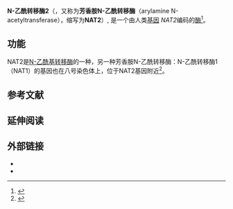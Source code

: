 {{PBB|geneid=10}}

'''N-乙酰转移酶2'''（{{lang-en|N-acetyltransferase 2}}，又称为'''芳香胺N-乙酰转移酶'''（arylamine N-acetyltransferase），缩写为'''NAT2'''）, 是一个由人类[[基因|基因]] ''NAT2''编码的[[酶|酶]]<ref name="pmid7773298">{{cite journal | author = Vatsis KP, Weber WW, Bell DA, Dupret JM, Evans DA, Grant DM, Hein DW, Lin HJ, Meyer UA, Relling MV | title = Nomenclature for N-acetyltransferases | journal = Pharmacogenetics | volume = 5 | issue = 1 | pages = 1–17 | pmid = 7773298 | doi = 10.1097/00008571-199502000-00001| url = | issn = |date=February 1995}}</ref>。

== 功能 ==

NAT2是[[N-乙酰基转移酶|N-乙酰基转移酶]]的一种，另一种芳香胺N-乙酰转移酶：N-乙酰转移酶1（NAT1）的基因也在八号染色体上，位于NAT2基因附近<ref>{{cite web| title = Entrez Gene: NAT2 N-acetyltransferase 2 (arylamine N-acetyltransferase)| url = http://www.ncbi.nlm.nih.gov/sites/entrez?Db=gene&Cmd=ShowDetailView&TermToSearch=10| accessdate = | archive-date = 2019-10-18| archive-url = https://web.archive.org/web/20191018161107/https://www.ncbi.nlm.nih.gov/gene?Db=gene&Cmd=ShowDetailView&TermToSearch=10| dead-url = no}}</ref>。

==参考文献==
{{reflist}}

==延伸阅读==
{{refbegin | 2}}
{{PBB_Further_reading
| citations =
*{{cite journal  | author=Vatsis KP, Weber WW, Bell DA, ''et al.'' |title=Nomenclature for N-acetyltransferases. |journal=Pharmacogenetics |volume=5 |issue= 1 |pages= 1–17 |year= 1995 |pmid= 7773298 |doi=10.1097/00008571-199502000-00001  }}
*{{cite journal  | author=Windmill KF, McKinnon RA, Zhu X, ''et al.'' |title=The role of xenobiotic metabolizing enzymes in arylamine toxicity and carcinogenesis: functional and localization studies. |journal=Mutat. Res. |volume=376 |issue= 1-2 |pages= 153–60 |year= 1997 |pmid= 9202751 |doi=  10.1016/S0027-5107(97)00038-9}}
*{{cite journal  | author=Lan Q, Rothman N, Chow WH, ''et al.'' |title=No apparent association between NAT1 and NAT2 genotypes and risk of stomach cancer. |journal=Cancer Epidemiol. Biomarkers Prev. |volume=12 |issue= 4 |pages= 384–6 |year= 2003 |pmid= 12692115 |doi=  }}
*{{cite journal  | author=Ochs-Balcom HM, Wiesner G, Elston RC |title=A meta-analysis of the association of N-acetyltransferase 2 gene (NAT2) variants with breast cancer. |journal=Am. J. Epidemiol. |volume=166 |issue= 3 |pages= 246–54 |year= 2007 |pmid= 17535831 |doi= 10.1093/aje/kwm066 }}
*{{cite journal  | author=Sanderson S, Salanti G, Higgins J |title=Joint effects of the N-acetyltransferase 1 and 2 (NAT1 and NAT2) genes and smoking on bladder carcinogenesis: a literature-based systematic HuGE review and evidence synthesis. |journal=Am. J. Epidemiol. |volume=166 |issue= 7 |pages= 741–51 |year= 2007 |pmid= 17675654 |doi= 10.1093/aje/kwm167 }}
}}
{{refend}}

==外部链接==
* {{UCSC genome browser|NAT2}}
* {{UCSC gene details|NAT2}}

{{PDB Gallery|geneid=10}}
{{酰基转移酶类}}
<!-- The PBB_Controls template provides controls for Protein Box Bot, please see Template:PBB_Controls for details. -->
{{PBB_Controls
| update_page = yes
| require_manual_inspection = no
| update_protein_box = yes
| update_summary = no
| update_citations = yes
}}
